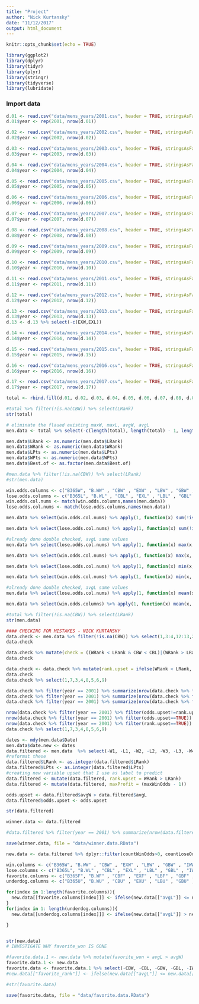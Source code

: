 ```yaml
---
title: "Project"
author: "Nick Kurtansky"
date: "11/12/2017"
output: html_document
---
```


```r
knitr::opts_chunk$set(echo = TRUE)
```

```r
library(ggplot2)
library(dplyr)
library(tidyr)
library(plyr)
library(stringr)
library(tidyverse)
library(lubridate)

```

### Import data
```r
d.01 <- read.csv("data/mens_years/2001.csv", header = TRUE, stringsAsFactors = FALSE)
d.01$year <- rep(2001, nrow(d.01))

d.02 <- read.csv("data/mens_years/2002.csv", header = TRUE, stringsAsFactors = FALSE)
d.02$year <- rep(2002, nrow(d.02))

d.03 <- read.csv("data/mens_years/2003.csv", header = TRUE, stringsAsFactors = FALSE)
d.03$year <- rep(2003, nrow(d.03))

d.04 <- read.csv("data/mens_years/2004.csv", header = TRUE, stringsAsFactors = FALSE)
d.04$year <- rep(2004, nrow(d.04))

d.05 <- read.csv("data/mens_years/2005.csv", header = TRUE, stringsAsFactors = FALSE)
d.05$year <- rep(2005, nrow(d.05))

d.06 <- read.csv("data/mens_years/2006.csv", header = TRUE, stringsAsFactors = FALSE)
d.06$year <- rep(2006, nrow(d.06))

d.07 <- read.csv("data/mens_years/2007.csv", header = TRUE, stringsAsFactors = FALSE)
d.07$year <- rep(2007, nrow(d.07))

d.08 <- read.csv("data/mens_years/2008.csv", header = TRUE, stringsAsFactors = FALSE)
d.08$year <- rep(2008, nrow(d.08))

d.09 <- read.csv("data/mens_years/2009.csv", header = TRUE, stringsAsFactors = FALSE)
d.09$year <- rep(2009, nrow(d.09))

d.10 <- read.csv("data/mens_years/2010.csv", header = TRUE, stringsAsFactors = FALSE)
d.10$year <- rep(2010, nrow(d.10))

d.11 <- read.csv("data/mens_years/2011.csv", header = TRUE, stringsAsFactors = FALSE)
d.11$year <- rep(2011, nrow(d.11))

d.12 <- read.csv("data/mens_years/2012.csv", header = TRUE, stringsAsFactors = FALSE)
d.12$year <- rep(2012, nrow(d.12))

d.13 <- read.csv("data/mens_years/2013.csv", header = TRUE, stringsAsFactors = FALSE)
d.13$year <- rep(2013, nrow(d.13))
d.13 <- d.13 %>% select(-c(EXW,EXL))

d.14 <- read.csv("data/mens_years/2014.csv", header = TRUE, stringsAsFactors = FALSE)
d.14$year <- rep(2014, nrow(d.14))

d.15 <- read.csv("data/mens_years/2015.csv", header = TRUE, stringsAsFactors = FALSE)
d.15$year <- rep(2015, nrow(d.15))

d.16 <- read.csv("data/mens_years/2016.csv", header = TRUE, stringsAsFactors = FALSE)
d.16$year <- rep(2016, nrow(d.16))

d.17 <- read.csv("data/mens_years/2017.csv", header = TRUE, stringsAsFactors = FALSE)
d.17$year <- rep(2017, nrow(d.17))

total <- rbind.fill(d.01, d.02, d.03, d.04, d.05, d.06, d.07, d.08, d.09, d.10, d.11, d.12, d.13, d.14, d.15, d.16, d.17)

#total %>% filter(!is.na(CBW)) %>% select(LRank)
str(total)
```

```r
# eliminate the flaued existing maxW, maxL, avgW, avgL
men.data <- total %>% select(-c(length(total), length(total) - 1, length(total) - 2, length(total) - 3))

men.data$LRank <- as.numeric(men.data$LRank)
men.data$WRank <- as.numeric(men.data$WRank)
men.data$LPts <- as.numeric(men.data$LPts)
men.data$WPts <- as.numeric(men.data$WPts)
men.data$Best.of <- as.factor(men.data$Best.of)

#men.data %>% filter(!is.na(CBW)) %>% select(LRank)
#str(men.data)
```


```r
win.odds.columns <- c("B365W", "B.WW" , "CBW" , "EXW" , "LBW" , "GBW" , "IWW" , "PSW" , "SBW" , "SJW" , "UBW" )
lose.odds.columns <- c("B365L", "B.WL" , "CBL" , "EXL" , "LBL" , "GBL" , "IWL" , "PSL" , "SBL" , "SJL" , "UBL" ) 
win.odds.col.nums <- match(win.odds.columns,names(men.data))
lose.odds.col.nums <- match(lose.odds.columns,names(men.data))

men.data %>% select(win.odds.col.nums) %>% apply(1, function(x) sum(!is.na(x))) -> men.data$countWinOdds

men.data %>% select(lose.odds.col.nums) %>% apply(1, function(x) sum(!is.na(x))) -> men.data$countLoseOdds

#already done double checked, avgL same values
men.data %>% select(lose.odds.col.nums) %>% apply(1, function(x) max(x, na.rm = T) )-> men.data$maxLoseOdds

men.data %>% select(win.odds.col.nums) %>% apply(1, function(x) max(x, na.rm = T) )-> men.data$maxWinOdds

men.data %>% select(lose.odds.col.nums) %>% apply(1, function(x) min(x, na.rm = T) )-> men.data$minLoseOdds

men.data %>% select(win.odds.col.nums) %>% apply(1, function(x) min(x, na.rm = T) )-> men.data$minWinOdds

#already done double checked, avgL same values
men.data %>% select(lose.odds.col.nums) %>% apply(1, function(x) mean(x, na.rm = T) )-> men.data$avgL

men.data %>% select(win.odds.columns) %>% apply(1, function(x) mean(x, na.rm = T) )-> men.data$avgW

#total %>% filter(!is.na(CBW)) %>% select(LRank)
str(men.data)

#### CHECKING FOR MISTAKES - NICK KURTANSKY
data.check <- men.data %>% filter(!is.na(CBW)) %>% select(1,3:4,12:13,27,28,35)
data.check

data.check %>% mutate(check = ((WRank < LRank & CBW < CBL)|(WRank > LRank & CBW > CBL)))
data.check

data.check <- data.check %>% mutate(rank.upset = ifelse(WRank < LRank, FALSE, TRUE)) %>% mutate(odds.upset = ifelse(CBW < CBL, FALSE, TRUE)) %>% select(-2)
data.check
data.check %>% select(1,7,3,4,8,5,6,9)

data.check %>% filter(year == 2001) %>% summarize(nrow(data.check %>% filter(odds.upset!=rank.upset))/nrow(data.check))
data.check %>% filter(year == 2001) %>% summarize(nrow(data.check %>% filter(odds.upset==TRUE))/nrow(data.check))
data.check %>% filter(year == 2001) %>% summarize(nrow(data.check %>% filter(rank.upset==TRUE))/nrow(data.check))

nrow(data.check %>% filter(year == 2001) %>% filter(odds.upset!=rank.upset))
nrow(data.check %>% filter(year == 2001) %>% filter(odds.upset==TRUE))
nrow(data.check %>% filter(year == 2001) %>% filter(rank.upset==TRUE))
data.check %>% select(1,7,3,4,8,5,6,9)
```

```r
dates <- mdy(men.data$Date)
men.data$date.new <- dates
data.filtered <- men.data  %>% select(-W1, -L1, -W2, -L2, -W3, -L3, -W4, -L4, -W5, -L5, -Wsets, -Lsets,  -Date, -Winner, -Loser, -Comment)
#reformat these 
data.filtered$LRank <- as.integer(data.filtered$LRank)
data.filtered$LPts <- as.integer(data.filtered$LPts)
#creating new variable upset that I use as label to predict
data.filtered <- mutate(data.filtered, rank.upset = WRank > LRank)
data.filtered <- mutate(data.filtered, maxProfit = (maxWinOdds - 1))

odds.upset <- data.filtered$avgW > data.filtered$avgL
data.filtered$odds.upset <- odds.upset

str(data.filtered)

winner.data <- data.filtered

#data.filtered %>% filter(year == 2001) %>% summarize(nrow(data.filtered %>% filter(odds.upset!=rank.upset))/nrow(data.filtered))

```
```r
save(winner.data, file = "data/winner.data.RData")

```


```r
new.data <- data.filtered %>% dplyr::filter(countWinOdds>0, countLoseOdds >0)

win.columns <- c("B365W", "B.WW" , "CBW" , "EXW" , "LBW" , "GBW" , "IWW" , "PSW" , "SBW" , "SJW" , "UBW", "WRank", "countWinOdds" , "avgW", "maxWinOdds", "minWinOdds")
lose.columns <- c("B365L", "B.WL" , "CBL" , "EXL" , "LBL" , "GBL" , "IWL" , "PSL" , "SBL" , "SJL" , "UBL" , "LRank", "countLoseOdds", "avgL", "maxLoseOdds", "minLoseOdds") 
favorite.columns <- c("B365F", "B.WF" , "CBF" , "EXF" , "LBF" , "GBF" , "IWF" , "PSF" , "SBF" , "SJF" , "UBF", "FRank", "FcountOdds","avgF", "FMaxOdds","FMinOdds" )
underdog.columns <- c("B365U", "B.WU" , "CBU" , "EXU" , "LBU" , "GBU" , "IWU" , "PSU" , "SBU" , "SJU" , "UBU" , "URank", "UcountOdds", "avgU", "UMaxOdds", "UMinOdds")

for(index in 1:length(favorite.columns)){
  new.data[[favorite.columns[index]]] <- ifelse(new.data[["avgL"]] <= new.data[["avgW"]], new.data[[lose.columns[index]]], new.data[[win.columns[index]]])
}
for(index in 1: length(underdog.columns)){
  new.data[[underdog.columns[index]]] <- ifelse(new.data[["avgL"]] > new.data[["avgW"]], new.data[[lose.columns[index]]], new.data[[win.columns[index]]])

}


str(new.data)
# INVESTIGATE WHY favorite_won IS GONE

#favorite.data.1 <- new.data %>% mutate(favorite_won = avgL > avgW)
favorite.data.1 <- new.data
favorite.data <- favorite.data.1 %>% select(-CBW, -CBL, -GBW, -GBL, -IWW, -IWL, -SBW, -SBL, -B365W, -B365L, -B.WW, -B.WL, -EXW, -EXL, -PSW, -PSL, -WPts, -LPts, - UBW, -UBL, -LBW, -LBL, -SJW, -SJL , -WRank, -LRank, -avgW, -avgL, -countWinOdds, -countLoseOdds, -maxLoseOdds, -minLoseOdds - maxWinOdds, -minWinOdds)
#new.data[["favorite_rank"]] <- ifelse(new.data[["avgL"]] <= new.data[["avgW"]], new.data[["LRank"]], new.data[["WRank"]])
```


```r
#str(favorite.data)
```


```r
save(favorite.data, file = "data/favorite.data.RData")
```

